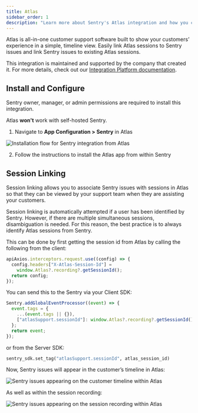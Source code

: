 ```yaml
---
title: Atlas
sidebar_order: 1
description: "Learn more about Sentry's Atlas integration and how you can connect Atlas sessions directly to Sentry issues"
---
```


Atlas is all-in-one customer support software built to show your customers’ experience in a simple, timeline view. Easily link Atlas sessions to Sentry issues and link Sentry issues to existing Atlas sessions.

This integration is maintained and supported by the company that created it. For more details, check out our [Integration Platform documentation](/product/integrations/integration-platform/).

## Install and Configure

<Note>

Sentry owner, manager, or admin permissions are required to install this integration.

Atlas **won't** work with self-hosted Sentry.

</Note>

1. Navigate to **App Configuration > Sentry** in Atlas

![Installation flow for Sentry integration from Atlas](./img/atlas_install.png)

2. Follow the instructions to install the Atlas app from within Sentry

## Session Linking

Session linking allows you to associate Sentry issues with sessions in Atlas so that they can be viewed by your support team when they are assisting your customers.

Session linking is automatically attempted if a user has been identified by Sentry. However, if there are multiple simultaneous sessions, disambiguation is needed. For this reason, the best practice is to always identify Atlas sessions from Sentry.

This can be done by first getting the session id from Atlas by calling the following from the client:

```javascript
apiAxios.interceptors.request.use((config) => {
  config.headers["X-Atlas-Session-Id"] =
    window.Atlas?.recording?.getSessionId();
  return config;
});
```

You can send this to the Sentry via your Client SDK:

```javascript
Sentry.addGlobalEventProcessor((event) => {
  event.tags = {
    ...(event.tags || {}),
    ["atlasSupport.sessionId"]: window.Atlas?.recording?.getSessionId(),
  };
  return event;
});
```

or from the Server SDK:

```python
sentry_sdk.set_tag("atlasSupport.sessionId", atlas_session_id)
```

Now, Sentry issues will appear in the customer’s timeline in Atlas:

![Sentry issues appearing on the customer timeline within Atlas](./img/atlas_timeline.png)

As well as within the session recording:

![Sentry issues appearing on the session recording within Atlas](./img/atlas_session.png)
